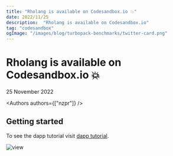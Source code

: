 ```yaml
---
title: "Rholang is available on Codesandbox.io 💥"
date: 2022/11/25
description:  "Rholang is available on Codesandbox.io"
tag: "codesandbox"
ogImage: "/images/blog/turbopack-benchmarks/twitter-card.png"
---
```


# Rholang is available on Codesandbox.io 💥


<Date>
  25 November 2022
</Date>

<Authors authors={["nzpr"]} />

## Getting started

To see the dapp tutorial visit [dapp tutorial](https://rchain-community.github.io/dapps/intro-dapps).

![view](public/images/blog/codesandbox/rho-view.png)
